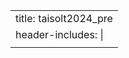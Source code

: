 ---
title: taisolt2024_pre
header-includes: |
  <meta http-equiv="Refresh" content="0; URL=https://osf.io/preprints/socarxiv/vjuah">
---